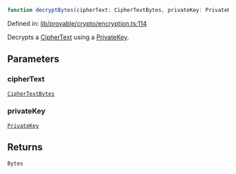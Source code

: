 ```ts
function decryptBytes(cipherText: CipherTextBytes, privateKey: PrivateKey): Bytes
```

Defined in: [lib/provable/crypto/encryption.ts:114](https://github.com/o1-labs/o1js/blob/46b9772d07785397c4bd76a102bc9f6730d321bb/src/lib/provable/crypto/encryption.ts#L114)

Decrypts a [CipherText](../type-aliases/CipherText.mdx) using a [PrivateKey](../../../classes/PrivateKey.mdx).

## Parameters

### cipherText

[`CipherTextBytes`](../type-aliases/CipherTextBytes.mdx)

### privateKey

[`PrivateKey`](../../../classes/PrivateKey.mdx)

## Returns

`Bytes`
